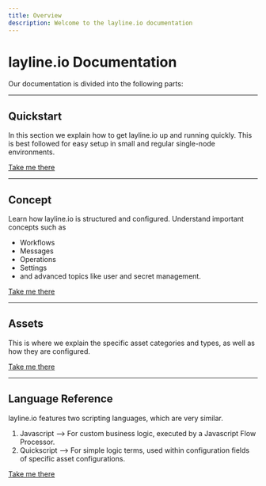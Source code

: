 ```yaml
---
title: Overview
description: Welcome to the layline.io documentation
---
```


# layline.io Documentation

Our documentation is divided into the following parts:

---

## Quickstart
In this section we explain how to get layline.io up and running quickly. This is best followed for easy setup in small and regular single-node environments.

[Take me there](/docs/quickstart)

---

## Concept
Learn how layline.io is structured and configured. Understand important concepts such as
* Workflows
* Messages
* Operations
* Settings
* and advanced topics like user and secret management.

[Take me there](/docs/concept)

---

## Assets
This is where we explain the specific asset categories and types, as well as how they are configured.

[Take me there](/docs/assets/)

---

## Language Reference

layline.io features two scripting languages, which are very similar.

1. Javascript --> For custom business logic, executed by a Javascript Flow Processor.
2. Quickscript --> For simple logic terms, used within configuration fields of specific asset configurations.

[Take me there](/docs/language-reference)

